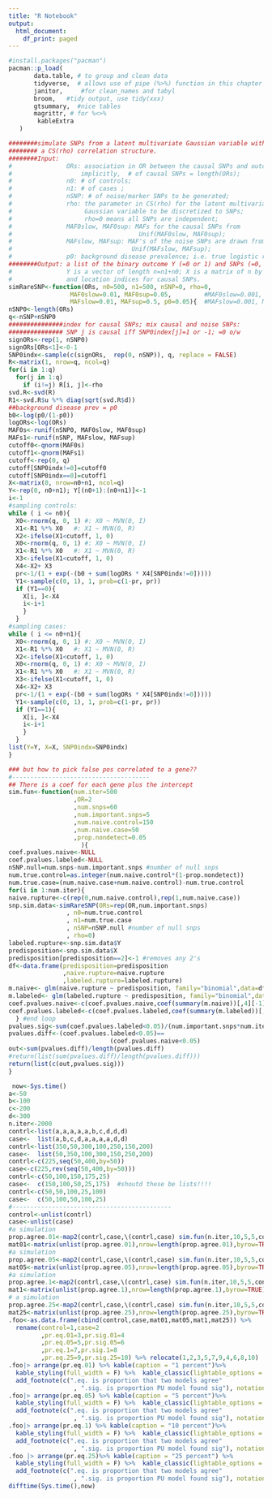 ```yaml
---
title: "R Notebook"
output:
  html_document:
    df_print: paged
---
```



```r
#install.packages("pacman")
pacman::p_load(
       data.table, # to group and clean data
       tidyverse,  # allows use of pipe (%>%) function in this chapter
       janitor,     #for clean_names and tabyl
       broom,   #tidy output, use tidy(xxx)
       gtsummary,  #nice tables
       magrittr, # for %<>%
        kableExtra
   ) 
```

<!-- If one SNP has a marginal effect on a phenotype, it is known as an SNP interaction displaying marginal effects. In some cases, however, each individual SNP has no effect on the phenotype, but the combination has a strong effect; this is known as SNP interactions displaying no marginal effects (INME) -->

<!-- Wei Pan -->
<!-- https://www.biostat.umn.edu/~weip/prog/BasuPanGE11/simRareSNP.R -->

<!-- ----------------minor allele frequency (MAF)-------------should be less than 0.05 -->
<!-- https://jvanderw.une.edu.au/Mod2Lecture_PLINK.pdf -->

```r
########simulate SNPs from a latent multivariate Gaussian variable with
######## a CS(rho) correlation structure. 
########Input: 
#               ORs: association in OR between the causal SNPs and outcome;
#                   implicitly,  # of causal SNPs = length(ORs);
#               n0: # of controls;
#               n1: # of cases ;
#               nSNP: # of noise/marker SNPs to be generated;
#               rho: the parameter in CS(rho) for the latent multivariate
#                    Gaussian variable to be discretized to SNPs;
#                    rho=0 means all SNPs are independent;
#               MAF0slow, MAF0sup: MAFs for the causal SNPs from 
#                                   Unif(MAF0slow, MAF0sup);
#               MAFslow, MAFsup: MAF's of the noise SNPs are drawn from
#                                 Unif(MAFslow, MAFsup);
#               p0: background disease prevalence; i.e. true logistic reg model's intercept=log(p0/(1-p0))
########Output: a list of the binary outcome Y (=0 or 1) and SNPs (=0, 1 or 2);
#               Y is a vector of length n=n1+n0; X is a matrix of n by nSNP;
#               and location indices for causal SNPs.
simRareSNP<-function(ORs, n0=500, n1=500, nSNP=0, rho=0,
                 MAF0slow=0.01, MAF0sup=0.05,         #MAF0slow=0.001, MAF0sup=0.01,
                 MAFslow=0.01, MAFsup=0.5, p0=0.05){  #MAFslow=0.001, MAFsup=0.01
nSNP0<-length(ORs)
q<-nSNP+nSNP0
###############index for causal SNPs; mix causal and noise SNPs:
############### SNP j is causal iff SNP0index[j]=1 or -1; =0 o/w
signORs<-rep(1, nSNP0)
signORs[ORs<1]<-0-1
SNP0indx<-sample(c(signORs,  rep(0, nSNP)), q, replace = FALSE)
R<-matrix(1, nrow=q, ncol=q)
for(i in 1:q)
  for(j in 1:q)
    if (i!=j) R[i, j]<-rho
svd.R<-svd(R)
R1<-svd.R$u %*% diag(sqrt(svd.R$d))
##background disease prev = p0
b0<-log(p0/(1-p0))
logORs<-log(ORs)
MAF0s<-runif(nSNP0, MAF0slow, MAF0sup)
MAFs1<-runif(nSNP, MAFslow, MAFsup)
cutoff0<-qnorm(MAF0s)
cutoff1<-qnorm(MAFs1)
cutoff<-rep(0, q)
cutoff[SNP0indx!=0]=cutoff0
cutoff[SNP0indx==0]=cutoff1
X<-matrix(0, nrow=n0+n1, ncol=q)
Y<-rep(0, n0+n1); Y[(n0+1):(n0+n1)]<-1
i<-1
#sampling controls:
while ( i <= n0){
  X0<-rnorm(q, 0, 1) #: X0 ~ MVN(0, I)
  X1<-R1 %*% X0   #: X1 ~ MVN(0, R)
  X2<-ifelse(X1<cutoff, 1, 0)
  X0<-rnorm(q, 0, 1) #: X0 ~ MVN(0, I)
  X1<-R1 %*% X0   #: X1 ~ MVN(0, R)
  X3<-ifelse(X1<cutoff, 1, 0)
  X4<-X2+ X3
  pr<-1/(1 + exp(-(b0 + sum(logORs * X4[SNP0indx!=0]))))
  Y1<-sample(c(0, 1), 1, prob=c(1-pr, pr))
  if (Y1==0){
    X[i, ]<-X4
    i<-i+1
    }
  }
#sampling cases:
while ( i <= n0+n1){
  X0<-rnorm(q, 0, 1) #: X0 ~ MVN(0, I)
  X1<-R1 %*% X0   #: X1 ~ MVN(0, R)
  X2<-ifelse(X1<cutoff, 1, 0)
  X0<-rnorm(q, 0, 1) #: X0 ~ MVN(0, I)
  X1<-R1 %*% X0   #: X1 ~ MVN(0, R)
  X3<-ifelse(X1<cutoff, 1, 0)
  X4<-X2+ X3
  pr<-1/(1 + exp(-(b0 + sum(logORs * X4[SNP0indx!=0]))))
  Y1<-sample(c(0, 1), 1, prob=c(1-pr, pr))
  if (Y1==1){
    X[i, ]<-X4
    i<-i+1
    }
  }
list(Y=Y, X=X, SNP0indx=SNP0indx)
}
```



```r
### but how to pick false pos correlated to a gene??
#--------------------------------------
## There is a coef for each gene plus the intercept
sim.fun<-function(num.iter=500
                  ,OR=2
                  ,num.snps=60
                  ,num.important.snps=5
                  ,num.naive.control=150
                  ,num.naive.case=50
                  ,prop.nondetect=0.05
                    ){
coef.pvalues.naive<-NULL
coef.pvalues.labeled<-NULL
nSNP.null=num.snps-num.important.snps #number of null snps
num.true.control=as.integer(num.naive.control*(1-prop.nondetect))
num.true.case=(num.naive.case+num.naive.control)-num.true.control
for(i in 1:num.iter){
naive.rupture<-c(rep(0,num.naive.control),rep(1,num.naive.case))
snp.sim.data<-simRareSNP(ORs=rep(OR,num.important.snps)
                , n0=num.true.control
                , n1=num.true.case
                , nSNP=nSNP.null #number of null snps
                , rho=0)
labeled.rupture<-snp.sim.data$Y
predisposition<-snp.sim.data$X
predisposition[predisposition==2]<-1 #removes any 2's
df<-data.frame(predisposition=predisposition
               ,naive.rupture=naive.rupture
               ,labeled.rupture=labeled.rupture)
m.naive<- glm(naive.rupture ~ predisposition, family="binomial",data=df)
m.labeled<- glm(labeled.rupture ~ predisposition, family="binomial",data=df)
coef.pvalues.naive<-c(coef.pvalues.naive,coef(summary(m.naive))[,4][-1])      # has only the important coefs and no intercept
coef.pvalues.labeled<-c(coef.pvalues.labeled,coef(summary(m.labeled))[,4][-1])
  } #end loop
pvalues.sig<-sum(coef.pvalues.labeled<0.05)/(num.important.snps*num.iter)
pvalues.diff<-(coef.pvalues.labeled<0.05)==
                            (coef.pvalues.naive<0.05)
out<-sum(pvalues.diff)/length(pvalues.diff)
#return(list(sum(pvalues.diff)/length(pvalues.diff)))
return(list(c(out,pvalues.sig)))
}
```

<!-- map2: -->
<!-- https://dcl-prog.stanford.edu/purrr-parallel.html -->


```r
 now<-Sys.time()
a<-50
b<-100
c<-200
d<-300
n.iter<-2000
contrl<-list(a,a,a,a,a,b,c,d,d,d)
case<-  list(a,b,c,d,a,a,a,a,d,d)
contrl<-list(350,50,300,100,250,150,200)
case<-  list(50,350,100,300,150,250,200)
contrl<-c(225,seq(50,400,by=50))
case<-c(225,rev(seq(50,400,by=50)))
contrl<-c(50,100,150,175,25)
case<-  c(150,100,50,25,175)  #shoutd these be lists!!!!
contrl<-c(50,50,100,25,100)
case<-  c(50,100,50,100,25)
#--------------------------------------------
control<-unlist(contrl)
case<-unlist(case)
#a simulation
prop.agree.01<-map2(contrl,case,\(contrl,case) sim.fun(n.iter,10,5,5,contrl,case,0.01))
mat01<-matrix(unlist(prop.agree.01),nrow=length(prop.agree.01),byrow=TRUE)
#a simulation
prop.agree.05<-map2(contrl,case,\(contrl,case) sim.fun(n.iter,10,5,5,contrl,case,0.05))
mat05<-matrix(unlist(prop.agree.05),nrow=length(prop.agree.05),byrow=TRUE)
#a simulation
prop.agree.1<-map2(contrl,case,\(contrl,case) sim.fun(n.iter,10,5,5,contrl,case,0.1))
mat1<-matrix(unlist(prop.agree.1),nrow=length(prop.agree.1),byrow=TRUE)
# a simulation
prop.agree.25<-map2(contrl,case,\(contrl,case) sim.fun(n.iter,10,5,5,contrl,case,0.25))
mat25<-matrix(unlist(prop.agree.25),nrow=length(prop.agree.25),byrow=TRUE)
.foo<-as.data.frame(cbind(control,case,mat01,mat05,mat1,mat25)) %>% 
  rename(control=1,case=2
         ,pr.eq.01=3,pr.sig.01=4
         ,pr.eq.05=5,pr.sig.05=6
         ,pr.eq.1=7,pr.sig.1=8
         ,pr.eq.25=9,pr.sig.25=10) %>% relocate(1,2,3,5,7,9,4,6,8,10)
.foo|> arrange(pr.eq.01) %>% kable(caption = "1 percent")%>% 
  kable_styling(full_width = F) %>%  kable_classic(lightable_options = "basic")  %>% 
  add_footnote(c(".eq. is proportion that two models agree"
                  , ".sig. is proportion PU model found sig"), notation = "alphabet")
.foo|> arrange(pr.eq.05) %>% kable(caption = "5 percent")%>% 
  kable_styling(full_width = F) %>%  kable_classic(lightable_options = "basic")  %>% 
  add_footnote(c(".eq. is proportion that two models agree"
                  , ".sig. is proportion PU model found sig"), notation = "alphabet")
.foo|> arrange(pr.eq.1) %>% kable(caption = "10 percent")%>% 
  kable_styling(full_width = F) %>%  kable_classic(lightable_options = "basic")  %>% 
  add_footnote(c(".eq. is proportion that two models agree"
                  , ".sig. is proportion PU model found sig"), notation = "alphabet")
.foo |> arrange(pr.eq.25)%>% kable(caption = "25 percent") %>% 
  kable_styling(full_width = F) %>%  kable_classic(lightable_options = "basic")%>% 
  add_footnote(c(".eq. is proportion that two models agree"
                  , ".sig. is proportion PU model found sig"), notation = "alphabet")
difftime(Sys.time(),now)
```
